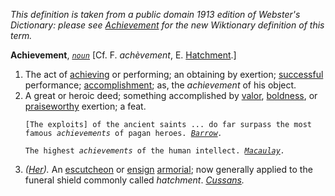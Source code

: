 ''This definition is taken from a public domain 1913 edition of Webster's Dictionary: please see [[Achievement]] for the new Wiktionary definition of this term.''

'''Achievement''', ''<code>[[noun (part of speech)|noun]]</code>'' [Cf. F. ''ach&egrave;vement'', E. [[Hatchment]].]

<ol>
<li>The act of [[achieving]] or performing; an obtaining by exertion; [[successful]] performance; [[accomplishment]]; as, the ''achievement'' of his object.

<li> A great or heroic deed; something accomplished by [[valor]], [[boldness]], or [[praiseworthy]] exertion; a feat.

<code>[The exploits] of the ancient saints ... do far surpass the most famous ''achievements'' of pagan heroes. ''[[Barrow (source)|Barrow]].''</code>

<code>The highest ''achievements'' of the human intellect. ''[[Macaulay (source)|Macaulay]].''</code>

<li> ''([[Her (subject)|Her]]).'' An [[escutcheon]] or [[ensign]] [[armorial]]; now generally applied to the funeral shield commonly called ''hatchment''. ''[[Cussans (source)|Cussans]].''
</ol>
